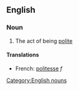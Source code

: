 ==English==
===Noun===
# The act of being [[polite]]
====Translations====
*French: [[politesse]] ''f''
[[Category:English nouns]]